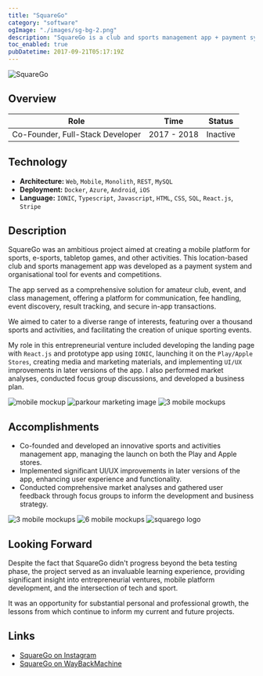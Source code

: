 ```yaml
---
title: "SquareGo"
category: "software"
ogImage: "./images/sg-bg-2.png"
description: "SquareGo is a club and sports management app + payment system"
toc_enabled: true
pubDatetime: 2017-09-21T05:17:19Z
---
```



![SquareGo](./images/squarego-banner-3.png)

## Overview

| Role                             | Time        | Status   |
| -------------------------------- | ----------- | -------- |
| Co-Founder, Full-Stack Developer | 2017 - 2018 | Inactive |

## Technology

- **Architecture:** `Web`, `Mobile`, `Monolith`, `REST`, `MySQL`
- **Deployment:** `Docker`, `Azure`, `Android`, `iOS`
- **Language:** `IONIC`, `Typescript`, `Javascript`, `HTML`, `CSS`, `SQL`, `React.js`, `Stripe`

## Description

SquareGo was an ambitious project aimed at creating a mobile platform for sports, e-sports, tabletop games, and other activities. This location-based club and sports management app was developed as a payment system and organisational tool for events and competitions.

The app served as a comprehensive solution for amateur club, event, and class management, offering a platform for communication, fee handling, event discovery, result tracking, and secure in-app transactions.

We aimed to cater to a diverse range of interests, featuring over a thousand sports and activities, and facilitating the creation of unique sporting events.

My role in this entrepreneurial venture included developing the landing page with `React.js` and prototype app using `IONIC`, launching it on the `Play/Apple Stores`, creating media and marketing materials, and implementing `UI/UX` improvements in later versions of the app. I also performed market analyses, conducted focus group discussions, and developed a business plan.

<div class="columns-2 gap-8">
  <img class="w-100 rounded-2 mb-6" src={app1.src} alt="mobile mockup" />
  <img
    class="w-100 rounded-2"
    src={marketing.src}
    alt="parkour marketing image"
  />
  <img class="w-100 rounded-2" src={app2.src} alt="3 mobile mockups" />
</div>

## Accomplishments

- Co-founded and developed an innovative sports and activities management app, managing the launch on both the Play and Apple stores.
- Implemented significant UI/UX improvements in later versions of the app, enhancing user experience and functionality.
- Conducted comprehensive market analyses and gathered user feedback through focus groups to inform the development and business strategy.

<div class="mt-8 columns-3 gap-8">
  <img class="w-100 rounded-2 mt-4" src={app3.src} alt="3 mobile mockups" />
  <img class="w-100 rounded-2" src={app4.src} alt="6 mobile mockups" />
  <img class="w-100 rounded-2" src={logo.src} alt="squarego logo" />
</div>

## Looking Forward

Despite the fact that SquareGo didn't progress beyond the beta testing phase, the project served as an invaluable learning experience, providing significant insight into entrepreneurial ventures, mobile platform development, and the intersection of tech and sport.

It was an opportunity for substantial personal and professional growth, the lessons from which continue to inform my current and future projects.

## Links

- [SquareGo on Instagram](https://www.instagram.com/squaregoapp/)
- [SquareGo on WayBackMachine](https://web.archive.org/web/20180117182438/http://squarego.net/)
